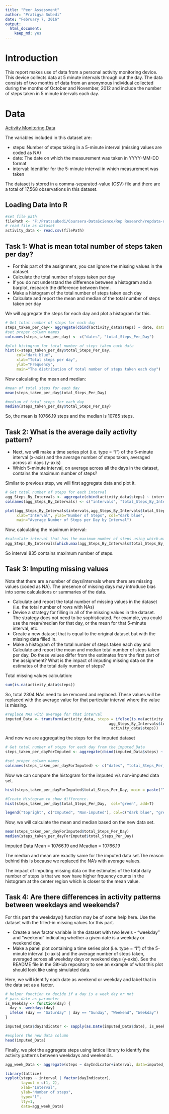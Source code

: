 ```yaml
---
title: "Peer Assessment"
author: "Pratigya Subedi"
date: "February 7, 2016"
output: 
  html_document: 
    keep_md: yes
---
```


# Introduction

This report makes use of data from a personal activity monitoring device. This device collects data at 5 minute intervals through out the day. The data consists of two months of data from an anonymous individual collected during the months of October and November, 2012 and include the number of steps taken in 5 minute intervals each day.


# Data

[Activity Monitoring Data](https://d396qusza40orc.cloudfront.net/repdata%2Fdata%2Factivity.zip)
 
The variables included in this dataset are:

* steps: Number of steps taking in a 5-minute interval (missing values are coded as NA)
* date: The date on which the measurement was taken in YYYY-MM-DD format
* interval: Identifier for the 5-minute interval in which measurement was taken

The dataset is stored in a comma-separated-value (CSV) file and there are a total of 17,568 observations in this dataset.


## Loading Data into R

```r
#set file path
filePath <- "F:/Pratssubedi/Coursera-DataScience/Rep Research/repdata-data-activity/activity.csv"
# read file as dataset
activity_data <- read.csv(filePath)
```


## Task 1: What is mean total number of steps taken per day?

* For this part of the assignment, you can ignore the missing values in the dataset.
* Calculate the total number of steps taken per day
* If you do not understand the difference between a histogram and a barplot, research the   difference between them. 
* Make a histogram of the total number of steps taken each day
* Calculate and report the mean and median of the total number of steps taken per day

We will aggregate the steps for each day and plot a histogram for this.

```r
# Get total number of steps for each day
steps_taken_per_day<- aggregate(cbind(activity_data$steps) ~ date, data=activity_data, FUN=sum)
#set proper column names
colnames(steps_taken_per_day) <- c("dates", "total_Steps_Per_Day")

#plot histogram for total number of steps taken each data
hist(x=steps_taken_per_day$total_Steps_Per_Day,
     col="dark blue",
     xlab="Total steps per day",
     ylab="Frequency",
     main="The distribution of total number of steps taken each day")

```

Now calculating the mean and median:

```r
#mean of total steps for each day
mean(steps_taken_per_day$total_Steps_Per_Day)

#median of total steps for each day
median(steps_taken_per_day$total_Steps_Per_Day)
```


So, the mean is 10766.19 steps and the median is 10765 steps.

## Task 2: What is the average daily activity pattern?

* Next, we will make a time series plot (i.e. type = "l") of the 5-minute interval (x-axis) and the average number of steps taken, averaged across all days (y-axis)
* Which 5-minute interval, on average across all the days in the dataset, contains the maximum number of steps?


Similar to previous step, we will first aggregate data and plot it.

```r
# Get total number of steps for each interval
agg_Steps_By_Intervals <- aggregate(cbind(activity_data$steps) ~ interval, data=activity_data, FUN=mean)
colnames(agg_Steps_By_Intervals) <- c("intervals", "total_Steps_By_Interval")

plot(agg_Steps_By_Intervals$intervals,agg_Steps_By_Intervals$total_Steps_By_Interval, type="l", 
     xlab="Interval", ylab="Number of Steps", col="dark blue",
     main="Average Number of Steps per Day by Interval")
```

Now, calculating the maximum interval: 
```r
#calculate interval that has the maximum number of steps using which.max function
agg_Steps_By_Intervals[which.max(agg_Steps_By_Intervals$total_Steps_By_Interval),1]
```

So interval 835 contains maximum number of steps.

## Task 3: Imputing missing values

Note that there are a number of days/intervals where there are missing values (coded as NA). The presence of missing days may introduce bias into some calculations or summaries of the data.

* Calculate and report the total number of missing values in the dataset (i.e. the total number of rows with NAs)
* Devise a strategy for filling in all of the missing values in the dataset. The strategy does not need to be sophisticated. For example, you could use the mean/median for that day, or the mean for that 5-minute interval, etc.
* Create a new dataset that is equal to the original dataset but with the missing data filled in.
* Make a histogram of the total number of steps taken each day and Calculate and report the mean and median total number of steps taken per day. Do these values differ from the estimates from the first part of the assignment? What is the impact of imputing missing data on the estimates of the total daily number of steps?

Total missing values calculation: 
```r
sum(is.na(activity_data$steps))

```

So, total 2304 NAs need to be removed and replaced.
These values will be replaced with the average value for that particular interval where the value is missing.

```r
#replace NAs with average for that interval
imputed_Data <- transform(activity_data, steps = ifelse(is.na(activity_data$steps),
                                              agg_Steps_By_Intervals$total_Steps_By_Interval[match(activity_data$interval, agg_Steps_By_Intervals$intervals)], 
                                               activity_data$steps))

```

And now we are aggregating the steps for the imputed dataset

```r
# Get total number of steps for each day from the imputed_Data
steps_taken_per_dayForImputed <- aggregate(cbind(imputed_Data$steps) ~ date, data=imputed_Data, FUN=sum)

#set proper column names
colnames(steps_taken_per_dayForImputed) <- c("dates", "total_Steps_Per_Day")

```

Now we can compare the histogram for the imputed v/s non-imputed data set.

```r
hist(steps_taken_per_dayForImputed$total_Steps_Per_Day, main = paste("Total Steps Each Day"), col="dark blue", xlab="Number of Steps")

#Create Histogram to show difference. 
hist(steps_taken_per_day$total_Steps_Per_Day,  col="green", add=T)

legend("topright", c("Imputed", "Non-imputed"), col=c("dark blue", "green"), lwd=10)

```

Now, we will calculate the mean and median based on the new data set.

```r
mean(steps_taken_per_dayForImputed$total_Steps_Per_Day)
median(steps_taken_per_dayForImputed$total_Steps_Per_Day)
```

Imputed Data Mean = 10766.19 and Meadian = 10766.19

The median and mean are exactly same for the imputed data set.The reason behind this is because we replaced the NA's with average values.

The impact of imputing missing data on the estimates of the total daily number of steps is that 
we now have higher frquency counts in the histogram at the center region which is closer to the mean value.

## Task 4: Are there differences in activity patterns between weekdays and weekends?

For this part the weekdays() function may be of some help here. Use the dataset with the filled-in missing values for this part.

* Create a new factor variable in the dataset with two levels - "weekday" and "weekend" indicating whether a given date is a weekday or weekend day.
* Make a panel plot containing a time series plot (i.e. type = "l") of the 5-minute interval (x-axis) and the average number of steps taken, averaged across all weekday days or weekend days (y-axis). See the README file in the GitHub repository to see an example of what this plot should look like using simulated data.

Here, we will identify each date as weekend or weekday and label that in the data set as a factor.

```r
# helper function to decide if a day is a week day or not
# pass date as parameter
is_Weekday <- function(day) {
  day <- weekdays(day)
  ifelse (day == "Saturday" | day == "Sunday", "Weekend", "Weekday")
}

imputed_Data$dayIndicator <- sapply(as.Date(imputed_Data$date), is_Weekday)

#explore the new data column
head(imputed_Data)

```

Finally, we plot the aggregate steps using lattice library to identify the  activity patterns between weekdays and weekends.

```r

agg_week_Data <- aggregate(steps ~ dayIndicator+interval, data=imputed_Data, FUN=mean)

library(lattice)
xyplot(steps ~ interval | factor(dayIndicator),
       layout = c(1, 2),
       xlab="Interval",
       ylab="Number of steps",
       type="l",
       lty=1,
       data=agg_week_Data)

```



